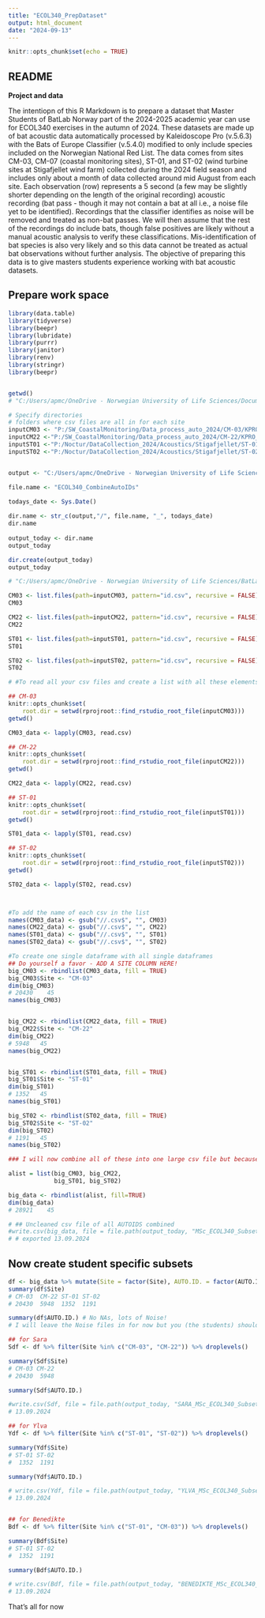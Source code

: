 ```yaml
---
title: "ECOL340_PrepDataset"
output: html_document
date: "2024-09-13"
---
```


```r
knitr::opts_chunk$set(echo = TRUE)
```


## README

**Project and data** 

The intentiopn of this R Markdown is to prepare a dataset that Master Students of BatLab Norway part of the 2024-2025 academic year can use for ECOL340 exercises in the autumn of 2024. These datasets are made up of bat acoustic data automatically processed by Kaleidoscope Pro (v.5.6.3) with the Bats of Europe Classifier (v.5.4.0) modified to only include species included on the Norwegian National Red List. The data comes from sites CM-03, CM-07 (coastal monitoring sites), ST-01, and ST-02 (wind turbine sites at Stigafjellet wind farm) collected during the 2024 field season and includes only about a month of data collected around mid August from each site. Each observation (row) represents a 5 second (a few may be slightly shorter depending on the length of the original recording) acoustic recording (bat pass - though it may not contain a bat at all i.e., a noise file yet to be identified). Recordings that the classifier identifies as noise will be removed and treated as non-bat passes. We will then assume that the rest of the recordings do include bats, though false positives are likely without a manual acoustic analysis to verify these classifications. Mis-identification of bat species is also very likely and so this data cannot be treated as actual bat observations without further analysis. The objective of preparing this data is to give masters students experience working with bat acoustic datasets.


## Prepare work space
```r

library(data.table)
library(tidyverse)
library(beepr)
library(lubridate)
library(purrr)
library(janitor)
library(renv)
library(stringr)
library(beepr)


getwd()
# "C:/Users/apmc/OneDrive - Norwegian University of Life Sciences/Documents/1. PhD_Main/GitHub_link/MSc_BatLab_2024-2025/MSc_BatLab_2024-2025"

```



```r

# Specify directories
# folders where csv files are all in for each site
inputCM03 <- "P:/SW_CoastalMonitoring/Data_process_auto_2024/CM-03/KPRO_08.08.2024_CM-03" 
inputCM22 <-"P:/SW_CoastalMonitoring/Data_process_auto_2024/CM-22/KPRO_13.08.2024_CM-22" 
inputST01 <-"P:/Noctur/DataCollection_2024/Acoustics/Stigafjellet/ST-01/WAV/KPRO_12.08.2024_ST-01" 
inputST02 <-"P:/Noctur/DataCollection_2024/Acoustics/Stigafjellet/ST-02/WAV/KPRO_12.08.2024_ST-02" 


output <- "C:/Users/apmc/OneDrive - Norwegian University of Life Sciences/BatLab Norway/Field Work 2024/ForMastersStudents"

file.name <- "ECOL340_CombineAutoIDs"

todays_date <- Sys.Date()
 
dir.name <- str_c(output,"/", file.name, "_", todays_date)
dir.name
 
output_today <- dir.name
output_today

dir.create(output_today)
output_today

# "C:/Users/apmc/OneDrive - Norwegian University of Life Sciences/BatLab Norway/Field Work 2024/ForMastersStudents/ECOL340_CombineAutoIDs_2024-09-13"

```


```r


CM03 <- list.files(path=inputCM03, pattern="id.csv", recursive = FALSE)
CM03

CM22 <- list.files(path=inputCM22, pattern="id.csv", recursive = FALSE)
CM22

ST01 <- list.files(path=inputST01, pattern="id.csv", recursive = FALSE)
ST01

ST02 <- list.files(path=inputST02, pattern="id.csv", recursive = FALSE)
ST02

# #To read all your csv files and create a list with all these elements

## CM-03
knitr::opts_chunk$set(
    root.dir = setwd(rprojroot::find_rstudio_root_file(inputCM03)))
getwd()

CM03_data <- lapply(CM03, read.csv)

## CM-22
knitr::opts_chunk$set(
    root.dir = setwd(rprojroot::find_rstudio_root_file(inputCM22)))
getwd()

CM22_data <- lapply(CM22, read.csv)

## ST-01
knitr::opts_chunk$set(
    root.dir = setwd(rprojroot::find_rstudio_root_file(inputST01)))
getwd()

ST01_data <- lapply(ST01, read.csv)

## ST-02
knitr::opts_chunk$set(
    root.dir = setwd(rprojroot::find_rstudio_root_file(inputST02)))
getwd()

ST02_data <- lapply(ST02, read.csv)



#To add the name of each csv in the list
names(CM03_data) <- gsub("//.csv$", "", CM03)
names(CM22_data) <- gsub("//.csv$", "", CM22)
names(ST01_data) <- gsub("//.csv$", "", ST01)
names(ST02_data) <- gsub("//.csv$", "", ST02)

#To create one single dataframe with all single dataframes
## Do yourself a favor - ADD A SITE COLUMN HERE! 
big_CM03 <- rbindlist(CM03_data, fill = TRUE)
big_CM03$Site <- "CM-03" 
dim(big_CM03)
# 20430    45
names(big_CM03)


big_CM22 <- rbindlist(CM22_data, fill = TRUE)
big_CM22$Site <- "CM-22" 
dim(big_CM22)
# 5948   45
names(big_CM22)


big_ST01 <- rbindlist(ST01_data, fill = TRUE)
big_ST01$Site <- "ST-01" 
dim(big_ST01)
# 1352   45
names(big_ST01)

big_ST02 <- rbindlist(ST02_data, fill = TRUE)
big_ST02$Site <- "ST-02" 
dim(big_ST02)
# 1191   45
names(big_ST02)

### I will now combine all of these into one large csv file but because of the differences in column numbers and also that these will each be organized separately, I am not sure how useful that CSV file is ... 

alist = list(big_CM03, big_CM22, 
             big_ST01, big_ST02)

big_data <- rbindlist(alist, fill=TRUE)
dim(big_data)
# 28921    45

# ## Uncleaned csv file of all AUTOIDS combined
#write.csv(big_data, file = file.path(output_today, "MSc_ECOL340_Subset_AllProcessedBatDataCombined.csv")) 
# # exported 13.09.2024


```

## Now create student specific subsets 

```r

df <- big_data %>% mutate(Site = factor(Site), AUTO.ID. = factor(AUTO.ID.)) 
summary(df$Site)
# CM-03  CM-22 ST-01 ST-02 
# 20430  5948  1352  1191

summary(df$AUTO.ID.) # No NAs, lots of Noise! 
# I will leave the Noise files in for now but you (the students) should remove them at some point if you want to use this to look at "bat" data. 

## for Sara
Sdf <- df %>% filter(Site %in% c("CM-03", "CM-22")) %>% droplevels()

summary(Sdf$Site)
# CM-03 CM-22 
# 20430  5948 

summary(Sdf$AUTO.ID.)

#write.csv(Sdf, file = file.path(output_today, "SARA_MSc_ECOL340_Subset_AllProcessedBatDataCombined.csv"))
# 13.09.2024

## for Ylva
Ydf <- df %>% filter(Site %in% c("ST-01", "ST-02")) %>% droplevels()

summary(Ydf$Site)
# ST-01 ST-02 
#  1352  1191 

summary(Ydf$AUTO.ID.)

# write.csv(Ydf, file = file.path(output_today, "YLVA_MSc_ECOL340_Subset_AllProcessedBatDataCombined.csv"))
# 13.09.2024


## for Benedikte
Bdf <- df %>% filter(Site %in% c("ST-01", "CM-03")) %>% droplevels()

summary(Bdf$Site)
# ST-01 ST-02 
#  1352  1191

summary(Bdf$AUTO.ID.)

# write.csv(Bdf, file = file.path(output_today, "BENEDIKTE_MSc_ECOL340_Subset_AllProcessedBatDataCombined.csv"))
# 13.09.2024

```

That's all for now
